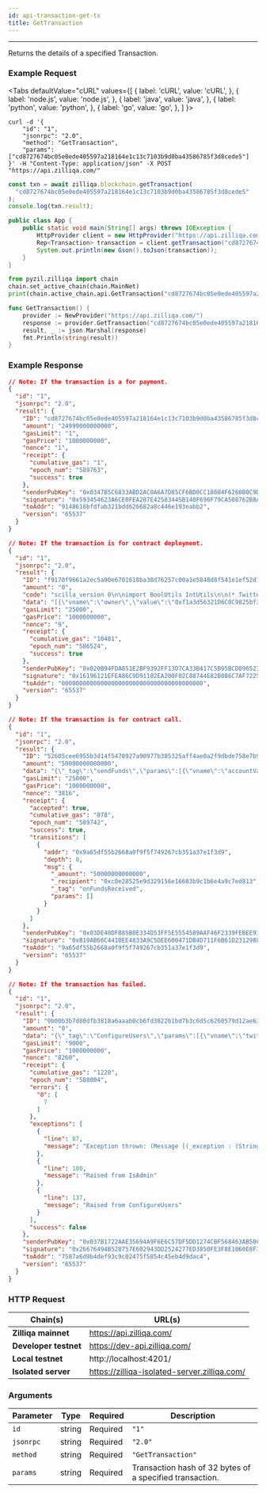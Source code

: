 ```yaml
---
id: api-transaction-get-tx
title: GetTransaction
---
```


---
Returns the details of a specified Transaction.

### Example Request



<Tabs
  defaultValue="cURL"
  values={[
    { label: 'cURL', value: 'cURL', },
    { label: 'node.js', value: 'node.js', },
    { label: 'java', value: 'java', },
    { label: 'python', value: 'python', },
    { label: 'go', value: 'go', },
  ]
}>

<TabItem value="cURL">

```shell
curl -d '{
    "id": "1",
    "jsonrpc": "2.0",
    "method": "GetTransaction",
    "params": ["cd8727674bc05e0ede405597a218164e1c13c7103b9d0ba43586785f3d8cede5"]
}' -H "Content-Type: application/json" -X POST "https://api.zilliqa.com/"
```
</TabItem>
<TabItem value="node.js">

```js
const txn = await zilliqa.blockchain.getTransaction(
  "cd8727674bc05e0ede405597a218164e1c13c7103b9d0ba43586785f3d8cede5"
);
console.log(txn.result);
```
</TabItem>
<TabItem value="java">

```java
public class App {
    public static void main(String[] args) throws IOException {
        HttpProvider client = new HttpProvider("https://api.zilliqa.com");
        Rep<Transaction> transaction = client.getTransaction("cd8727674bc05e0ede405597a218164e1c13c7103b9d0ba43586785f3d8cede5");
        System.out.println(new Gson().toJson(transaction));
    }
}
```
</TabItem>
<TabItem value="python">

```python
from pyzil.zilliqa import chain
chain.set_active_chain(chain.MainNet)
print(chain.active_chain.api.GetTransaction("cd8727674bc05e0ede405597a218164e1c13c7103b9d0ba43586785f3d8cede5"))
```
</TabItem>

<TabItem value="go">

```go
func GetTransaction() {
	provider := NewProvider("https://api.zilliqa.com/")
	response := provider.GetTransaction("cd8727674bc05e0ede405597a218164e1c13c7103b9d0ba43586785f3d8cede5")
	result, _ := json.Marshal(response)
	fmt.Println(string(result))
}
```
</TabItem>
</Tabs>

### Example Response


```json
// Note: If the transaction is a for payment.
{
  "id": "1",
  "jsonrpc": "2.0",
  "result": {
    "ID": "cd8727674bc05e0ede405597a218164e1c13c7103b9d0ba43586785f3d8cede5",
    "amount": "24999000000000",
    "gasLimit": "1",
    "gasPrice": "1000000000",
    "nonce": "1",
    "receipt": {
      "cumulative_gas": "1",
      "epoch_num": "589763",
      "success": true
    },
    "senderPubKey": "0x0347B5C6833ABD2AC0A6A7D85CF6BD0CC18084F6260B0C9DD2D491015BF2D47862",
    "signature": "0x593454623A6CE0FEA287E42583445B140F696F79CA508762B8AB44F202686CFA115A2AC36C31E643C9EB0D46A4E6CA8C4EEFD78D7E9A25220DC512C13C9600F0",
    "toAddr": "9148616bfdfab321bdd626682a8c446e193eabb2",
    "version": "65537"
  }
}
```

```json
// Note: If the transaction is for contract deployment.
{
  "id": "1",
  "jsonrpc": "2.0",
  "result": {
    "ID": "f9170f9661a2ec5a90e6701618ba38d76257c00a1e5848d8f541e1ef52d11ede",
    "amount": "0",
    "code": "scilla_version 0\n\nimport BoolUtils IntUtils\n\n(* Twitter contract *)\n\n(***************************************************)\n(*               Associated library                *)\n(***************************************************)\nlibrary SocialPay\n\nlet one_msg =\n    fun (msg : Message) =>\n    let nil_msg = Nil {Message} in\n    Cons {Message} msg nil_msg\n\nlet two_msgs =\nfun (msg1 : Message) =>\nfun (msg2 : Message) =>\n  let msgs_tmp = one_msg msg2 in\n  Cons {Message} msg1 msgs_tmp\n\nlet is_valid_substring =\n  fun (tweet_text : String) =>\n  fun (start_pos : Uint32) =>\n  fun (hashtag_len : Uint32) =>\n    let string_length = builtin strlen tweet_text in\n    let valid_start_pos = builtin lt start_pos string_length in\n    let end_pos = builtin add start_pos hashtag_len in\n    let valid_end_pos = uint32_le end_pos string_length in\n    andb valid_start_pos valid_end_pos\n\n(* Error events *)\ntype Error =\n  | CodeNotAuthorized\n  | CodeRegisteredWithinWeek\n  | CodeUserNotRegistered\n  | CodeTweetAlreadyExists\n  | CodeTweetNotValid\n  | CodeTweetWithinDay\n\nlet make_error =\n  fun (result : Error) =>\n    let result_code = \n      match result with\n      | CodeNotAuthorized        => Int32 -1\n      | CodeRegisteredWithinWeek => Int32 -2\n      | CodeUserNotRegistered    => Int32 -3\n      | CodeTweetAlreadyExists   => Int32 -4\n      | CodeTweetNotValid        => Int32 -5\n      | CodeTweetWithinDay       => Int32 -6\n      end\n    in\n    { _exception : \"Error\"; code : result_code }\n\nlet tt = True\n\n(***************************************************)\n(*             The contract definition             *)\n(***************************************************)\n\ncontract SocialPay\n(\n    owner: ByStr20,\n    hashtag: String,\n    zils_per_tweet : Uint128,\n    blocks_per_day : Uint32,\n    blocks_per_week : Uint32,\n    donation_address : ByStr20\n)\n\n(* Map of tweet_id to recipient address *)\nfield verified_tweets: Map String ByStr20 = Emp String ByStr20\n\n(* Map of twitter_id to last withdraw block number *)\nfield last_withdrawal: Map String BNum = Emp String BNum\n\n(* Map of address to bool status of admin *)\nfield admins: Map ByStr20 Bool = Emp ByStr20 Bool\n\n(* Map of twitter_id to recipient address *)\nfield registered_users: Map String ByStr20 = Emp String ByStr20\n\n(* Emit Errors *)\nprocedure ThrowError(err: Error)\n  e = make_error err;\n  throw e\nend\n\nprocedure IsOwner(address: ByStr20)\n  is_owner = builtin eq address owner;\n  match is_owner with\n  | True =>\n  | False =>\n    err = CodeNotAuthorized;\n    ThrowError err\n  end\nend\n\nprocedure IsAdmin()\n  is_admin <- exists admins[_sender];\n  match is_admin with\n  | True =>\n  | False =>\n    err = CodeNotAuthorized;\n    ThrowError err\n  end\nend\n\nprocedure ConfigureAdmin(admin_address: ByStr20)\n  is_admin <- exists admins[admin_address];\n  match is_admin with\n  | True =>\n      delete admins[admin_address];\n      e = {_eventname : \"DeletedAdmin\"; admin_address: admin_address};\n      event e\n  | False =>\n      admins[admin_address] := tt;\n      e = {_eventname : \"AddedAdmin\"; admin_address: admin_address};\n      event e\n  end\nend\n\n(* Only owner can deposit ZIL *)\ntransition Deposit()\n  IsOwner _sender;\n  accept;\n  e = {_eventname : \"DepositSuccessful\"; sender: _sender; deposit_amount: _amount};\n  event e\nend\n\ntransition ConfigureAdmins(admin_addresses: List ByStr20)\n  IsOwner _sender;\n  forall admin_addresses ConfigureAdmin\nend\n\ntransition ConfigureUsers(twitter_id: String, recipient_address: ByStr20)\n  IsAdmin;\n  is_registered <- exists registered_users[twitter_id];\n  match is_registered with\n  | True =>\n      current_block <- & BLOCKNUMBER;\n      withdrawal <- last_withdrawal[twitter_id];\n      not_next_week_yet =\n          match withdrawal with\n          | Some last_withdraw_block =>\n              let next_week_block = builtin badd last_withdraw_block blocks_per_week in\n              builtin blt current_block next_week_block\n          | None =>\n              False\n          end;\n      match not_next_week_yet with\n      | True =>\n          err = CodeRegisteredWithinWeek;\n          ThrowError err\n      | False =>\n          registered_users[twitter_id] := recipient_address;\n          e = {_eventname : \"ConfiguredUserAddress\"; twitter_id: twitter_id; recipient_address: recipient_address};\n          event e\n      end\n  | False =>\n      registered_users[twitter_id] := recipient_address;\n      e = {_eventname : \"ConfiguredUserAddress\"; twitter_id: twitter_id; recipient_address: recipient_address};\n      event e\n  end\nend\n\n(* Only admins can call this transition                                         *)\n(* The following conditions are checked for (in that order):                    *)\n(*   1. Owner initiates the transition.                                         *)\n(*   2. The tweeter is already registered in the app his/her wallet             *)\n(*   3. The tweet hasn't been awarded before.                                   *)\n(*   4. Substring specs (start_pos) is valid.                                   *)\n(*   5. The substring matches the preset hashtag.                               *)\n(*   6. Sufficient time (blocks) have passed since the user was awarded before. *)\ntransition VerifyTweet (twitter_id: String, tweet_id: String, tweet_text: String, start_pos: Uint32)\n  IsAdmin;\n  get_recipient_address <- registered_users[twitter_id];\n  match get_recipient_address with\n  | None =>\n      err = CodeUserNotRegistered;\n      ThrowError err\n  | Some recipient_address =>\n      already_verified <- exists verified_tweets[tweet_id];\n      not_already_verified = negb already_verified;\n      hashtag_len = builtin strlen hashtag;\n      valid_substring = is_valid_substring tweet_text start_pos hashtag_len;\n      is_valid = andb valid_substring not_already_verified;\n      match is_valid with\n      | False =>\n          match already_verified with\n          | True =>\n              err = CodeTweetAlreadyExists;\n              ThrowError err\n          | False =>\n              err = CodeTweetNotValid;\n              ThrowError err\n          end\n      | True =>\n          match_hashtag = builtin substr tweet_text start_pos hashtag_len;\n          is_hashtag = builtin eq match_hashtag hashtag;\n          match is_hashtag with\n          | False =>\n              err = CodeTweetNotValid;\n              ThrowError err\n          | True =>\n              withdrawal <- last_withdrawal[twitter_id];\n              current_block <- & BLOCKNUMBER;\n              not_next_day_yet =\n                  match withdrawal with\n                  | Some last_withdraw_block =>\n                      let next_day_block = builtin badd last_withdraw_block blocks_per_day in\n                      builtin blt current_block next_day_block\n                  | None =>\n                      False\n                  end;\n              match not_next_day_yet with\n              | True =>\n                  err = CodeTweetWithinDay;\n                  ThrowError err\n              | False =>\n                  verified_tweets[tweet_id] := recipient_address;\n                  last_withdrawal[twitter_id] := current_block;\n                  e = {\n                          _eventname : \"VerifyTweetSuccessful\";\n                          sender: _sender;\n                          recipient: recipient_address;\n                          twitter_id: twitter_id;\n                          tweet_id: tweet_id;\n                          reward_amount: zils_per_tweet;\n                          matched_donation: zils_per_tweet\n                      };\n                  event e;\n                  msg_to_recipient = { \n                    _tag: \"\";\n                    _recipient: recipient_address;\n                    _amount: zils_per_tweet \n                  };\n                  msg_to_donation = {\n                    _tag: \"\";\n                    _recipient: donation_address;\n                    _amount: zils_per_tweet\n                  };\n                  msgs = two_msgs msg_to_recipient msg_to_donation;\n                  send msgs\n              end\n          end\n      end\n  end\nend\n\ntransition ReturnFund ()\n  IsOwner _sender;\n  current_bal <- _balance;\n  e = {\n    _eventname : \"ReturnFundSuccessful\";\n    returned_amount: current_bal\n  };\n  event e;\n  msg = {\n      _tag       : \"\";\n      _recipient : owner;\n      _amount    : current_bal\n  };\n  msgs = one_msg msg;\n  send msgs\nend",
    "data": "[{\"vname\":\"owner\",\"value\":\"0xf1a3d56321D6C0C9825bf3c34CB843719e99cBCA\",\"type\":\"ByStr20\"},{\"vname\":\"hashtag\",\"value\":\"#zilcovidheroes\",\"type\":\"String\"},{\"vname\":\"zils_per_tweet\",\"value\":\"25000000000000\",\"type\":\"Uint128\"},{\"vname\":\"blocks_per_day\",\"value\":\"1600\",\"type\":\"Uint32\"},{\"vname\":\"blocks_per_week\",\"value\":\"1600\",\"type\":\"Uint32\"},{\"vname\":\"donation_address\",\"value\":\"0x7AEB68fc38B29387D2e100db1E42c883C0519548\",\"type\":\"ByStr20\"},{\"vname\":\"_scilla_version\",\"type\":\"Uint32\",\"value\":\"0\"}]",
    "gasLimit": "25000",
    "gasPrice": "1000000000",
    "nonce": "9",
    "receipt": {
      "cumulative_gas": "10481",
      "epoch_num": "586524",
      "success": true
    },
    "senderPubKey": "0x020B94FDA851E2BF9392FF13D7CA33B417C5B95BCD0965238FF5074B7C8D31BC0D",
    "signature": "0x16196121EFEA86C9D91102EA200F02C88744E82B886C7AF72256F18615ADEE38EC18AFEE2739615896C5306F3C2642AA98CDFE113AC64A55981BBC2C82D31592",
    "toAddr": "0000000000000000000000000000000000000000",
    "version": "65537"
  }
}
```

```json
// Note: If the transaction is for contract call.
{
  "id": "1",
  "jsonrpc": "2.0",
  "result": {
    "ID": "52605cee6955b3d14f5478927a90977b305325aff4ae0a2f9dbde758e7b92ad4",
    "amount": "50000000000000",
    "data": "{\"_tag\":\"sendFunds\",\"params\":[{\"vname\":\"accountValues\",\"type\":\"List (AccountValue)\",\"value\":[{\"constructor\":\"AccountValue\",\"argtypes\":[],\"arguments\":[\"0xc0e28525e9d329156e16603b9c1b6e4a9c7ed813\",\"50000000000000\"]}]}]}",
    "gasLimit": "25000",
    "gasPrice": "1000000000",
    "nonce": "3816",
    "receipt": {
      "accepted": true,
      "cumulative_gas": "878",
      "epoch_num": "589742",
      "success": true,
      "transitions": [
        {
          "addr": "0x9a65df55b2668a0f9f5f749267cb351a37e1f3d9",
          "depth": 0,
          "msg": {
            "_amount": "50000000000000",
            "_recipient": "0xc0e28525e9d329156e16603b9c1b6e4a9c7ed813",
            "_tag": "onFundsReceived",
            "params": []
          }
        }
      ]
    },
    "senderPubKey": "0x03DE40DF885B0E334D53FF5E5554589AAF46F2339FEBEE93213F2CCE52D1F488F4",
    "signature": "0xB19AB66C4410EE4833A9C5DEE600471DB4D711F6B61D2312988E6E70CC655409F18BB42BB6940B6263C8EA5CE08CAEC06111BDF19BE00D7E15F25515CAA45DAA",
    "toAddr": "9a65df55b2668a0f9f5f749267cb351a37e1f3d9",
    "version": "65537"
  }
}
```

```json
// Note: If the transaction has failed.
{
  "id": "1",
  "jsonrpc": "2.0",
  "result": {
    "ID": "9b00b3b7d80dfb3818a6aaab0cb6fd3822b1bd7b3c6d5c6260579d12ae631a96",
    "amount": "0",
    "data": "{\"_tag\":\"ConfigureUsers\",\"params\":[{\"vname\":\"twitter_id\",\"type\":\"String\",\"value\":\"111111111\"},{\"vname\":\"recipient_address\",\"type\":\"ByStr20\",\"value\":\"0xAA9AC51920c75bDe16C8c27E529eDaFfcb15f530\"}]}",
    "gasLimit": "9000",
    "gasPrice": "1000000000",
    "nonce": "8260",
    "receipt": {
      "cumulative_gas": "1220",
      "epoch_num": "588004",
      "errors": {
        "0": [
          7
        ]
      },
      "exceptions": [
        {
          "line": 87,
          "message": "Exception thrown: (Message [(_exception : (String \"Error\")) ; (code : (Int32 -2))])"
        },
        {
          "line": 100,
          "message": "Raised from IsAdmin"
        },
        {
          "line": 137,
          "message": "Raised from ConfigureUsers"
        }
      ],
      "success": false
    },
    "senderPubKey": "0x037B1722AAE35694A9F6E6C57DF5DD1274CBF568463AB50CEB6CBAD18C9BE291AA",
    "signature": "0x26676494B528757E602943DD2524277ED3850FE3F8E1060E8F36D8E18B5CB6D347698DB00DF0DD2C6786594BF420585ECA30D030C56FE946574AAD59456F110B",
    "toAddr": "7587a6d9b4def93c9c02475f5854c45eb4d9dac4",
    "version": "65537"
  }
}
```

### HTTP Request

| Chain(s)              | URL(s)                       |
| --------------------- | ---------------------------- |
| **Zilliqa mainnet**   | https://api.zilliqa.com/     |
| **Developer testnet** | https://dev-api.zilliqa.com/ |
| **Local testnet**     | http://localhost:4201/       |
| **Isolated server**   | https://zilliqa-isolated-server.zilliqa.com/       |

### Arguments

| Parameter | Type   | Required | Description                                              |
| --------- | ------ | -------- | -------------------------------------------------------- |
| `id`      | string | Required | `"1"`                                                    |
| `jsonrpc` | string | Required | `"2.0"`                                                  |
| `method`  | string | Required | `"GetTransaction"`                                       |
| `params`  | string | Required | Transaction hash of 32 bytes of a specified transaction. |
